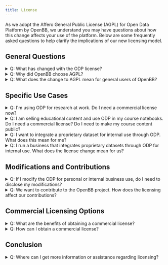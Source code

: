 ```yaml
---
title: License
---
```



<HeadTitle title="Licensing FAQ | OpenBB Docs" />

As we adopt the Affero General Public License (AGPL) for Open Data Platform by OpenBB, we understand you may have questions about how this change affects your use of the platform. Below are some frequently asked questions to help clarify the implications of our new licensing model.

## General Questions

<details>
<summary mdxType="summary">Q: What has changed with the ODP license?</summary>

A: We have transitioned from the MIT license to the Affero General Public License (AGPL) with an option for a commercial license. This change aligns with our commitment to keeping ODP open and free while also providing options for commercial use.

</details>

<details>
<summary mdxType="summary">Q: Why did OpenBB choose AGPL?</summary>

A: AGPL helps ensure that improvements to the ODP remain freely available. This license is ideal for protecting the community's contributions while allowing the platform to evolve sustainably.

</details>

<details>
<summary mdxType="summary">Q: What does the change to AGPL mean for general users of OpenBB?</summary>

A: For most users, there will be no impact. You can continue to use ODP for research, development, and in your applications under the same conditions as before, provided you comply with the AGPL if you distribute the software or run it on a network server.

</details>

## Specific Use Cases

<details>
<summary mdxType="summary">Q: I'm using ODP for research at work. Do I need a commercial license now?</summary>

A: No, if you are using ODP in its unmodified form for research or internal business purposes and do not redistribute it or use it to provide a network-based service, you do not need a commercial license.

</details>

<details>
<summary mdxType="summary">Q: I am selling educational content and use ODP in my course notebooks. Do I need a commercial license? Do I need to make my course content public?</summary>

A: No, you do not need a commercial license simply for using ODP in educational content, nor do you need to make your course content public. If you are using ODP to fetch data or perform analysis in your teaching materials, this is considered normal use of the platform. Your educational content is a separate work and does not fall under the AGPL's requirements for derivative works.

</details>

<details>
<summary mdxType="summary">Q: I want to integrate a proprietary dataset for internal use through ODP. What does this mean for me?</summary>

A: You can freely integrate proprietary datasets without violating the AGPL, provided that any such integration uses standard interfaces of ODP and does not modify the core AGPL-licensed code.

</details>

<details>
<summary mdxType="summary">Q: I run a business that integrates proprietary datasets through ODP for internal use. What does the license change mean for us?</summary>

A: If you are integrating proprietary datasets and creating extensions that do not modify the ODP code, these extensions are considered separate works. You do not need to disclose these proprietary integrations under the AGPL, provided these do not form part of the ODP distributed to others or used to provide a network-based service.

</details>

## Modifications and Contributions

<details>
<summary mdxType="summary">Q: If I modify the ODP for personal or internal business use, do I need to disclose my modifications?</summary>

A: If you modify the ODP and do not distribute your modified version or use it to provide a service over a network, you do not need to disclose your modifications. However, if you distribute the modified platform or run it as a service, you must share your modifications under the AGPL.

</details>

<details>
<summary mdxType="summary">Q: We want to contribute to the OpenBB project. How does the licensing affect our contributions?</summary>

A: This doesn’t change. Contributions to the OpenBB project are very welcome. Contributions to the [main GitHub repository](https://github.com/OpenBB-finance/OpenBBTerminal) are accepted under our existing [Contributor License Agreement (CLA)](https://cla-assistant.io/OpenBB-finance/OpenBBTerminal). This means any contributions that are accepted into the main repository will be re-licensed by us under the AGPL, ensuring they remain free and open.

</details>

## Commercial Licensing Options

<details>
<summary mdxType="summary">Q: What are the benefits of obtaining a commercial license?</summary>

A: A commercial license is suitable for companies that wish to use Open Data Platform in a proprietary product or service, or who do not wish to disclose their modifications to the platform. It offers more flexibility for commercial use while protecting your proprietary developments.

</details>

<details>
<summary mdxType="summary">Q: How can I obtain a commercial license?</summary>

A: Please contact us directly at [licensing@openbb.co](mailto:licensing@openbb.co) to discuss commercial licensing options. We are here to help you find the best licensing solution for your specific needs.

</details>

## Conclusion

<details>
<summary mdxType="summary">Q: Where can I get more information or assistance regarding licensing?</summary>

A: For more detailed inquiries or specific scenarios not covered in this FAQ, please reach out to us at [licensing@openbb.co](mailto:licensing@openbb.co). We are here to help you navigate the licensing requirements to ensure you meet your needs.

</details>
